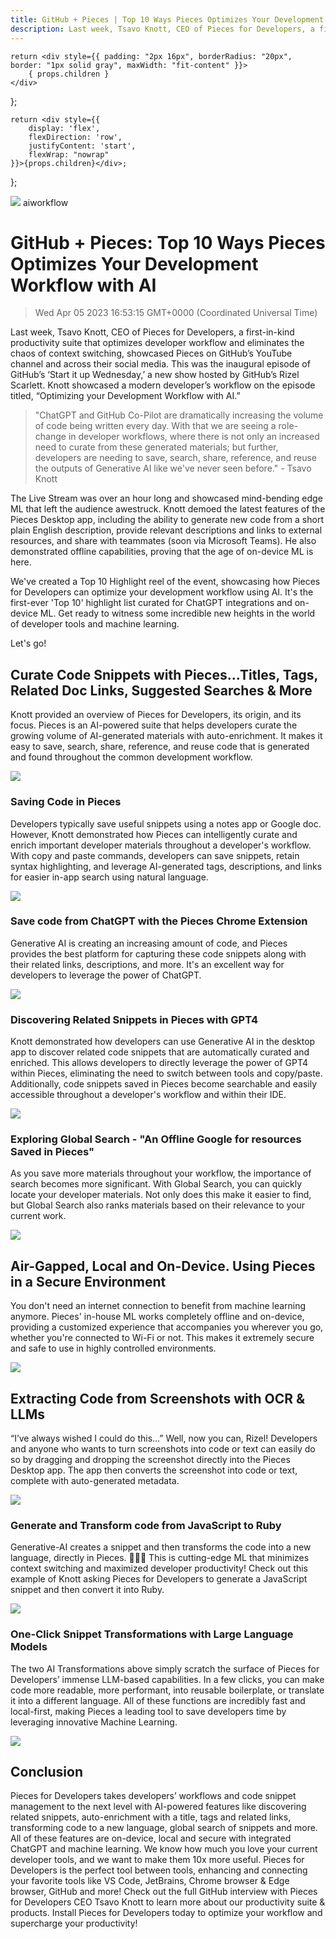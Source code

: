 ```yaml
---
title: GitHub + Pieces | Top 10 Ways Pieces Optimizes Your Development Workflow with AI
description: Last week, Tsavo Knott, CEO of Pieces for Developers, a first-in-kind productivity suite that optimizes developer workflow and eliminates the chaos of context switching, showcased Pieces on GitHub’s YouTube channel and across their social media. This was the inaugural episode of GitHub’s ‘Start it up Wednesday,’ a new show hosted by GitHub’s Rizel Scarlett. Knott showcased a modern developer’s workflow on the episode titled, “Optimizing your Development Workflow with AI.”
---
```


    return <div style={{ padding: "2px 16px", borderRadius: "20px", border: "1px solid gray", maxWidth: "fit-content" }}>
        { props.children }
    </div>
};

    return <div style={{
        display: 'flex',
        flexDirection: 'row',
        justifyContent: 'start',
        flexWrap: "nowrap"
    }}>{props.children}</div>;

};

<link rel="canonical" href="https://code.pieces.app/blog/github-pieces-top-10-highlights-how-pieces-optimizes-development-workflow" />

![](https://assets.website-files.com/6143afec68f555387049efb3/643831e5d0314b657bca90c3_top-10-ways_4e111091ac3bdd191ba1f047aa43d758_2000.jpeg)
<GridFlexRow><Tag>ai</Tag><Tag>workflow</Tag></GridFlexRow>

# GitHub + Pieces: Top 10 Ways Pieces Optimizes Your Development Workflow with AI
> Wed Apr 05 2023 16:53:15 GMT+0000 (Coordinated Universal Time)

Last week, Tsavo Knott, CEO of Pieces for Developers, a first-in-kind productivity suite that optimizes developer workflow and eliminates the chaos of context switching, showcased Pieces on GitHub’s YouTube channel and across their social media. This was the inaugural episode of GitHub’s ‘Start it up Wednesday,’ a new show hosted by GitHub’s Rizel Scarlett. Knott showcased a modern developer’s workflow on the episode titled, “Optimizing your Development Workflow with AI.”

> "ChatGPT and GitHub Co-Pilot are dramatically increasing the volume of code being written every day. With that we are seeing a role-change in developer workflows, where there is not only an increased need to curate from these generated materials; but further, developers are needing to save, search, share, reference, and reuse the outputs of Generative AI like we've never seen before." - Tsavo Knott

The Live Stream was over an hour long and showcased mind-bending edge ML that left the audience awestruck. Knott demoed the latest features of the Pieces Desktop app, including the ability to generate new code from a short plain English description, provide relevant descriptions and links to external resources, and share with teammates (soon via Microsoft Teams). He also demonstrated offline capabilities, proving that the age of on-device ML is here.

We've created a Top 10 Highlight reel of the event, showcasing how Pieces for Developers can optimize your development workflow using AI. It's the first-ever 'Top 10' highlight list curated for ChatGPT integrations and on-device ML. Get ready to witness some incredible new heights in the world of developer tools and machine learning.

Let's go!

## Curate Code Snippets with Pieces...Titles, Tags, Related Doc Links, Suggested Searches & More

Knott provided an overview of Pieces for Developers, its origin, and its focus. Pieces is an AI-powered suite that helps developers curate the growing volume of AI-generated materials with auto-enrichment. It makes it easy to save, search, share, reference, and reuse code that is generated and found throughout the common development workflow.

![](https://assets.website-files.com/6143afec68f555387049efb3/643831e6d0314b22c7ca90ce_auto-magical_f46ff5103f6bce2e9a299856cf133e04_800.png)


### Saving Code in Pieces
Developers typically save useful snippets using a notes app or Google doc. However, Knott demonstrated how Pieces can intelligently curate and enrich important developer materials throughout a developer's workflow. With copy and paste commands, developers can save snippets, retain syntax highlighting, and leverage AI-generated tags, descriptions, and links for easier in-app search using natural language.

![](https://assets.website-files.com/6143afec68f555387049efb3/643831e6d0314bfac1ca90ca_thumbnail2_fc9d0ae48e41ccb72fc628578a25ae52_800.png)

### Save code from ChatGPT with the Pieces Chrome Extension
Generative AI is creating an increasing amount of code, and Pieces provides the best platform for capturing these code snippets along with their related links, descriptions, and more. It's an excellent way for developers to leverage the power of ChatGPT.

![](https://assets.website-files.com/6143afec68f555387049efb3/643831e6d0314b5844ca90c8_thumbnail5_860c4e58ae1ea73a3407ed15727d9a64_800.png)

### Discovering Related Snippets in Pieces with GPT4
Knott demonstrated how developers can use Generative AI in the desktop app to discover related code snippets that are automatically curated and enriched. This allows developers to directly leverage the power of GPT4 within Pieces, eliminating the need to switch between tools and copy/paste. Additionally, code snippets saved in Pieces become searchable and easily accessible throughout a developer's workflow and within their IDE.

![](https://assets.website-files.com/6143afec68f555387049efb3/643831e6d0314b1df4ca90cc_thumbnail3_07bf4a0cb8422b140828572505f623e1_800.png)

### Exploring Global Search - "An Offline Google for resources Saved in Pieces"
As you save more materials throughout your workflow, the importance of search becomes more significant. With Global Search, you can quickly locate your developer materials. Not only does this make it easier to find, but Global Search also ranks materials based on their relevance to your current work.

![](https://assets.website-files.com/6143afec68f555387049efb3/643831e6d0314badf7ca90c7_thumbnail1_938eefd9c096fa912c6cbddd4c814320_800.png)

## Air-Gapped, Local and On-Device. Using Pieces in a Secure Environment
You don't need an internet connection to benefit from machine learning anymore. Pieces' in-house ML works completely offline and on-device, providing a customized experience that accompanies you wherever you go, whether you're connected to Wi-Fi or not. This makes it extremely secure and safe to use in highly controlled environments.

![](https://assets.website-files.com/6143afec68f555387049efb3/643831e6d0314b4941ca90cf_thumbnail2-1_be82b5ed0ee8a10dbc989933d405ea16_800.png)

## Extracting Code from Screenshots with OCR & LLMs
“I’ve always wished I could do this...” Well, now you can, Rizel! Developers and anyone who wants to turn screenshots into code or text can easily do so by dragging and dropping the screenshot directly into the Pieces Desktop app. The app then converts the screenshot into code or text, complete with auto-generated metadata.

![](https://assets.website-files.com/6143afec68f555387049efb3/643831e6d0314b9e02ca90cd_thumbnail3-1_9ff24e793d9084703df45f98a47b9938_800.png)

### Generate and Transform code from JavaScript to Ruby
Generative-AI creates a snippet and then transforms the code into a new language, directly in Pieces. 🤯🤯🤯 This is cutting-edge ML that minimizes context switching and maximized developer productivity! Check out this example of Knott asking Pieces for Developers to generate a JavaScript snippet and then convert it into Ruby.

![](https://assets.website-files.com/6143afec68f555387049efb3/643831e6d0314b222dca90c9_thumbnail4-1_cf652a92f6209fc5f017b855223d8f86_800.png)

### One-Click Snippet Transformations with Large Language Models
The two AI Transformations above simply scratch the surface of Pieces for Developers’ immense LLM-based capabilities. In a few clicks, you can make code more readable, more performant, into reusable boilerplate, or translate it into a different language. All of these functions are incredibly fast and local-first, making Pieces a leading tool to save developers time by leveraging innovative Machine Learning.

![](https://assets.website-files.com/6143afec68f555387049efb3/643831e6d0314b1e6bca90c6_thumbnail5-1_2ca28987dfd881168d543ee3c7cac414_800.png)

## Conclusion
Pieces for Developers takes developers’ workflows and code snippet management to the next level with AI-powered features like discovering related snippets, auto-enrichment with a title, tags and related links, transforming code to a new language, global search of snippets and more. All of these features are on-device, local and secure with integrated ChatGPT and machine learning. We know how much you love your current developer tools, and we want to make them 10x more useful. Pieces for Developers is the perfect tool between tools, enhancing and connecting your favorite tools like VS Code, JetBrains, Chrome browser & Edge browser, GitHub and more! Check out the full GitHub interview with Pieces for Developers CEO Tsavo Knott to learn more about our productivity suite & products. Install Pieces for Developers today to optimize your workflow and supercharge your productivity!